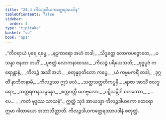 ```yaml
---
title: "24.4 ကိလဉ္ဇဒါယကတ္ထေရအပဒါန"
tableOfContents: false
sidebar:
  order: 4
type: "tipitaka"
basket: "su"
book: "ap1"
---
```



<DynamicBreadcrumb />

<Division number="14" book="ap1" e="ch" v="20" p="246">

<Paragraph number="2992" type="verses" book="ap1">
_“တိဝရာယံ ပုရေ ရမ္မေ,_  
_နဠကာရော အဟံ တဒါ;_  
_သိဒ္ဓတ္ထေ လောကပဇ္ဇောတေ,_  
_ပသန္နာ ဇနတာ တဟိံ._  

</Paragraph>

</Division>
<Division number="15" book="ap1" e="ch" v="20" p="246">

<Paragraph number="2993" type="verses" book="ap1">
_ပူဇတ္ထံ လောကနာထဿ,_  
_ကိလဉ္ဇံ ပရိယေသတိ;_  
_ဗုဒ္ဓပူဇံ ကရောန္တာနံ,_  
_ကိလဉ္ဇံ အဒဒိံ အဟံ._  

</Paragraph>

</Division>
<Division number="16" book="ap1" e="ch" v="20" p="246">

<Paragraph number="2994" type="verses" book="ap1">
_စတုန္နဝုတိတော ကပ္ပေ,_  
_ယံ ကမ္မမကရိံ တဒါ;_  
_ဒုဂ္ဂတိံ နာဘိဇာနာမိ,_  
_ကိလဉ္ဇဿ ဣဒံ ဖလံ._  

</Paragraph>

</Division>
<Division number="17" book="ap1" e="ch" v="20" p="246">

<Paragraph number="2995" type="verses" book="ap1">
_သတ္တသတ္တတိကပ္ပမှိ,_  
_ရာဇာ အာသိံ ဇလဒ္ဓရော;_  
_သတ္တရတနသမ္ပန္နော,_  
_စက္ကဝတ္တီ မဟဗ္ဗလော._  

</Paragraph>

</Division>
<Division number="18" book="ap1" e="ch" v="20" p="246">

<Paragraph number="2996" type="verses" book="ap1">
_ပဋိသမ္ဘိဒါ စတဿော,_  
_ …ပေ… _  
_ကတံ ဗုဒ္ဓဿ သာသနံ”._  

</Paragraph>

<Paragraph number="2997" book="ap1">
ဣတ္ထံ သုဒံ အာယသ္မာ ကိလဉ္ဇဒါယကော ထေရော ဣမာ ဂါထာယော အဘာသိတ္ထာတိ.

</Paragraph>
</Division>

<Paragraph number="2998" type="center" book="ap1">
ကိလဉ္ဇဒါယကတ္ထေရဿာပဒါနံ စတုတ္ထံ.
</Paragraph>